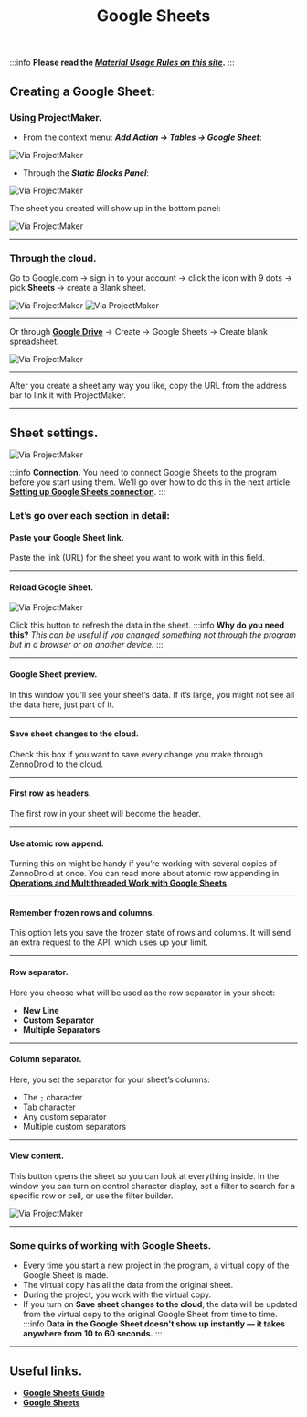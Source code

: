 ﻿---
sidebar_position: 5
title: Google Sheets
description: What you can do with Google Sheets in ZD.
---
:::info **Please read the [*Material Usage Rules on this site*](../../Disclaimer).**
:::

## Creating a Google Sheet:
### Using ProjectMaker.
- From the context menu: ***Add Action → Tables → Google Sheet***:

![Via ProjectMaker](./assets/Google_Sheet/Google_Sheet_pic1.png)

- Through the ***Static Blocks Panel***:

![Via ProjectMaker](./assets/Google_Sheet/Google_Sheet_pic2.png)

The sheet you created will show up in the bottom panel:

![Via ProjectMaker](./assets/Google_Sheet/Google_Sheet_pic3.png)
_______________________________________________
### Through the cloud.
Go to Google.com → sign in to your account → click the icon with 9 dots → pick **Sheets** → create a Blank sheet.

![Via ProjectMaker](./assets/Google_Sheet/Google_Sheet_pic4.png)
![Via ProjectMaker](./assets/Google_Sheet/Google_Sheet_pic5.png)
_______________________________________________
Or through [**Google Drive**](https://drive.google.com/drive/my-drive) → Create → Google Sheets → Create blank spreadsheet.

![Via ProjectMaker](./assets/Google_Sheet/Google_Sheet_pic6.png)
_______________________________________________
After you create a sheet any way you like, copy the URL from the address bar to link it with ProjectMaker.
_______________________________________________
## Sheet settings.
![Via ProjectMaker](./assets/Google_Sheet/Google_Sheet_pic7.png)

:::info **Connection.**
You need to connect Google Sheets to the program before you start using them.
We’ll go over how to do this in the next article [**Setting up Google Sheets connection**](./Connecting_GoogleSheets).
:::

### Let’s go over each section in detail:
#### Paste your Google Sheet link.
Paste the link (URL) for the sheet you want to work with in this field.
_______________________________________________
#### Reload Google Sheet.
![Via ProjectMaker](./assets/Google_Sheet/Google_Sheet_pic8.png)

Click this button to refresh the data in the sheet.
:::info **Why do you need this?**
*This can be useful if you changed something not through the program but in a browser or on another device.*
:::
_______________________________________________
#### Google Sheet preview.
In this window you’ll see your sheet’s data. If it’s large, you might not see all the data here, just part of it.
_______________________________________________
#### Save sheet changes to the cloud.
Check this box if you want to save every change you make through ZennoDroid to the cloud.
_______________________________________________
#### First row as headers.
The first row in your sheet will become the header.
_______________________________________________
#### Use atomic row append.
Turning this on might be handy if you’re working with several copies of ZennoDroid at once.
You can read more about atomic row appending in [**Operations and Multithreaded Work with Google Sheets**](./GoogleSheet_Processing).
_______________________________________________
#### Remember frozen rows and columns.
This option lets you save the frozen state of rows and columns.
It will send an extra request to the API, which uses up your limit.
_______________________________________________
#### Row separator.
Here you choose what will be used as the row separator in your sheet:
- **New Line**
- **Custom Separator**
- **Multiple Separators**
_______________________________________________
#### Column separator.
Here, you set the separator for your sheet’s columns:
- The `;` character
- Tab character
- Any custom separator
- Multiple custom separators
_______________________________________________
#### View content.
This button opens the sheet so you can look at everything inside. In the window you can turn on control character display, set a filter to search for a specific row or cell, or use the filter builder.

![Via ProjectMaker](./assets/Google_Sheet/Google_Sheet_pic9.png)
_______________________________________________
### Some quirks of working with Google Sheets.
- Every time you start a new project in the program, a virtual copy of the Google Sheet is made.
- The virtual copy has all the data from the original sheet.
- During the project, you work with the virtual copy.
- If you turn on **Save sheet changes to the cloud**, the data will be updated from the virtual copy to the original Google Sheet from time to time.
:::info **Data in the Google Sheet doesn't show up instantly — it takes anywhere from 10 to 60 seconds.**
:::
_______________________________________________
## Useful links.
- [**Google Sheets Guide**](https://www.unisender.com/ru/blog/google-tablicy-dlya-nachinayushchih/)
- [**Google Sheets**](https://docs.google.com/spreadsheets/)